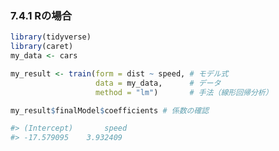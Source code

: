 ### 7.4.1 Rの場合

```r
library(tidyverse)
library(caret)
my_data <- cars
```

```r
my_result <- train(form = dist ~ speed, # モデル式
                   data = my_data,      # データ
                   method = "lm")       # 手法（線形回帰分析）
```

```r
my_result$finalModel$coefficients # 係数の確認

#> (Intercept)       speed 
#> -17.579095    3.932409 
```

